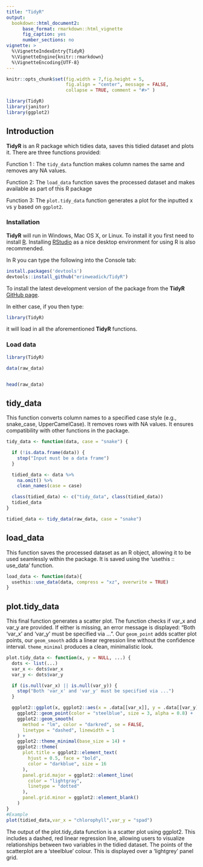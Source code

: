 ```yaml
---
title: "TidyR"
output: 
  bookdown::html_document2:
      base_format: rmarkdown::html_vignette
      fig_caption: yes
      number_sections: no
vignette: >
  %\VignetteIndexEntry{TidyR}
  %\VignetteEngine{knitr::rmarkdown}
  %\VignetteEncoding{UTF-8}
---
```

```r
knitr::opts_chunk$set(fig.width = 7,fig.height = 5,
                      fig.align = "center", message = FALSE,
                      collapse = TRUE, comment = "#>" )

library(TidyR)     
library(janitor)    
library(ggplot2)
```

## Introduction

__TidyR__ is an R package which tidies data, saves this tidied dataset and plots it. There are three functions provided:

  Function 1 : The `tidy_data` function makes column names the same and removes any NA values.
  
  Function 2: The `load_data` function saves the processed dataset and makes available as part of this R package
  
  Function 3: The `plot.tidy_data` function generates a plot for the inputted x vs y based on `ggplot2`.


### Installation

__TidyR__ will run in Windows, Mac OS X, or Linux. To install it you first need to install [R](https://cran.r-project.org/). Installing [RStudio](https://www.rstudio.com/) as a nice desktop environment for using R is also recommended.

In R you can type the following into the Console tab:

```r
install.packages('devtools')
devtools::install_github("erinweadick/TidyR")
```

To install the latest development version of the package from the __TidyR__ [GitHub page](https://github.com/erinweadick/TidyR). 

In either case, if you then type:

```r
library(TidyR)
```

it will load in all the aforementioned __TidyR__ functions.

### Load data
```r
library(TidyR)

data(raw_data)


head(raw_data)
```

## tidy_data

This function converts column names to a specified case style (e.g., snake_case, UpperCamelCase).
It removes rows with NA values.
It ensures compatibility with other functions in the package.

```r
tidy_data <- function(data, case = "snake") {

  if (!is.data.frame(data)) {
    stop("Input must be a data frame")
  }

  tidied_data <- data %>%
    na.omit() %>%
    clean_names(case = case)

  class(tidied_data) <- c("tidy_data", class(tidied_data))
  tidied_data
}

tidied_data <- tidy_data(raw_data, case = "snake")
```


## load_data

This function saves the processed dataset as an R object, allowing it to be used seamlessly within the package. It is saved using the 'usethis :: use_data' function.

```r
load_data <- function(data){
  usethis::use_data(data, compress = "xz", overwrite = TRUE)
}
```


## plot.tidy_data

This final function generates a scatter plot. The function checks if var_x and var_y are provided. If either is missing, an error message is displayed: "Both 'var_x' and 'var_y' must be specified via ...".
Our `geom_point` adds scatter plot points, our `geom_smooth` adds a linear regression line without the confidence interval.
`theme_minimal` produces a clean, minimalistic look.

```r
plot.tidy_data <- function(x, y = NULL, ...) {
  dots <- list(...)
  var_x <- dots$var_x
  var_y <- dots$var_y

  if (is.null(var_x) || is.null(var_y)) {
    stop("Both 'var_x' and 'var_y' must be specified via ...")
  }

  ggplot2::ggplot(x, ggplot2::aes(x = .data[[var_x]], y = .data[[var_y]])) +
    ggplot2::geom_point(color = "steelblue", size = 3, alpha = 0.8) +
    ggplot2::geom_smooth(
      method = "lm", color = "darkred", se = FALSE,
      linetype = "dashed", linewidth = 1
    ) +
    ggplot2::theme_minimal(base_size = 14) +
    ggplot2::theme(
      plot.title = ggplot2::element_text(
        hjust = 0.5, face = "bold",
        color = "darkblue", size = 16
      ),
      panel.grid.major = ggplot2::element_line(
        color = "lightgray",
        linetype = "dotted"
      ),
      panel.grid.minor = ggplot2::element_blank()
    )
}
#Example
plot(tidied_data,var_x = "chlorophyll",var_y = "spad")
```

The output of the plot.tidy_data function is a scatter plot using ggplot2. This includes a dashed, red linear regression line, allowing users to visualize relationships between two variables in the tidied dataset. The points of the scatterplot are a 'steelblue' colour. This is displayed over a 'lightgrey' panel grid.
